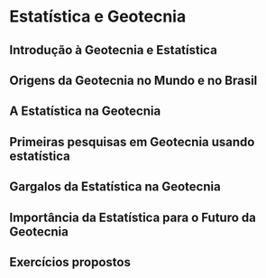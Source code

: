 # Estatística e Geotecnia {#sec-chap01}

## Introdução à Geotecnia e Estatística {id="intgeoest" title="Clique aqui!"}

## Origens da Geotecnia no Mundo e no Brasil {id="origem" title="Clique aqui!"}

## A Estatística na Geotecnia {id="estgeo" title="Clique aqui!"}

## Primeiras pesquisas em Geotecnia usando estatística {id="primgeoest" title="Clique aqui!"}

## Gargalos da Estatística na Geotecnia {id="gestgeo" title="Clique aqui!"}

## Importância da Estatística para o Futuro da Geotecnia {id="impestgeo" title="Clique aqui!"}



## Exercícios propostos {- id="exprop" title="Clique aqui!"}

::: {#exr-}



:::

